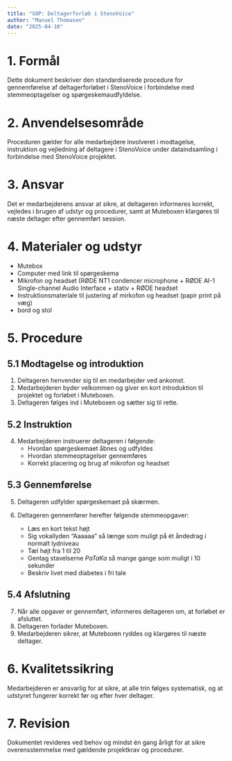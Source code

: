 ```yaml
---
title: "SOP: Deltagerforløb i StenoVoice"
author: "Manuel Thomasen"
date: "2025-04-10"
---
```


# 1. Formål

Dette dokument beskriver den standardiserede procedure for gennemførelse af deltagerforløbet i StenoVoice i forbindelse med stemmeoptagelser og spørgeskemaudfyldelse.

# 2. Anvendelsesområde

Proceduren gælder for alle medarbejdere involveret i modtagelse, instruktion og vejledning af deltagere i StenoVoice under dataindsamling i forbindelse med StenoVoice projektet.

# 3. Ansvar

Det er medarbejderens ansvar at sikre, at deltageren informeres korrekt, vejledes i brugen af udstyr og procedurer, samt at Muteboxen klargøres til næste deltager efter gennemført session.

# 4. Materialer og udstyr

- Mutebox 
- Computer med link til spørgeskema  
- Mikrofon og headset (RØDE NT1 condencer microphone + RØDE AI-1 Single-channel Audio Interface + stativ + RØDE headset
- Instruktionsmateriale til justering af mirkofon og headset (papir print på væg)
- bord og stol

# 5. Procedure

## 5.1 Modtagelse og introduktion

1. Deltageren henvender sig til en medarbejder ved ankomst.  
2. Medarbejderen byder velkommen og giver en kort introduktion til projektet og forløbet i Muteboxen.  
3. Deltageren følges ind i Muteboxen og sætter sig til rette.  

## 5.2 Instruktion

4. Medarbejderen instruerer deltageren i følgende:
   - Hvordan spørgeskemaet åbnes og udfyldes  
   - Hvordan stemmeoptagelser gennemføres  
   - Korrekt placering og brug af mikrofon og headset  

## 5.3 Gennemførelse

5. Deltageren udfylder spørgeskemaet på skærmen.  
6. Deltageren gennemfører herefter følgende stemmeopgaver:

   - Læs en kort tekst højt  
   - Sig vokallyden "Aaaaaa" så længe som muligt på ét åndedrag i normalt lydniveau  
   - Tæl højt fra 1 til 20  
   - Gentag stavelserne *PaTaKa* så mange gange som muligt i 10 sekunder  
   - Beskriv livet med diabetes i fri tale  
<!--
   - Svar på ét eller flere åbne spørgsmål, fx: (opdateres)
     - "Hvordan var dit besøg på Steno Centeret i dag?"  
     - Andre valgfri spørgsmål, efter behov  
-->

## 5.4 Afslutning

7. Når alle opgaver er gennemført, informeres deltageren om, at forløbet er afsluttet.  
8. Deltageren forlader Muteboxen.  
9. Medarbejderen sikrer, at Muteboxen ryddes og klargøres til næste deltager.

# 6. Kvalitetssikring

Medarbejderen er ansvarlig for at sikre, at alle trin følges systematisk, og at udstyret fungerer korrekt før og efter hver deltager.

# 7. Revision

Dokumentet revideres ved behov og mindst én gang årligt for at sikre overensstemmelse med gældende projektkrav og procedurer.

